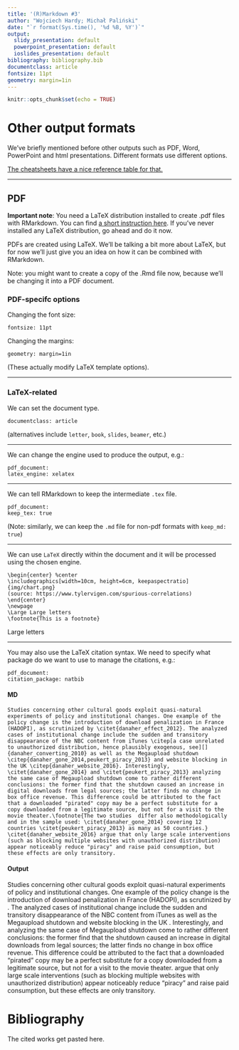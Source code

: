 ```yaml
---
title: '(R)Markdown #3'
author: "Wojciech Hardy; Michał Paliński"
date: "`r format(Sys.time(), '%d %B, %Y')`"
output:
  slidy_presentation: default
  powerpoint_presentation: default
  ioslides_presentation: default
bibliography: bibliography.bib
documentclass: article
fontsize: 11pt
geometry: margin=1in
---
```


```r
knitr::opts_chunk$set(echo = TRUE)
```

# Other output formats

We've briefly mentioned before other outputs such as PDF, Word, PowerPoint and html presentations. Different formats use different options.

[The cheatsheets have a nice reference table for that.](https://www.rstudio.com/wp-content/uploads/2015/03/rmarkdown-reference.pdf)

---

## PDF

**Important note**: You need a LaTeX distribution installed to create .pdf files with RMarkdown. You can find [a short instruction here](https://bookdown.org/yihui/rmarkdown-cookbook/install-latex.html). If you've never installed any LaTeX distribution, go ahead and do it now.

PDFs are created using LaTeX. We'll be talking a bit more about LaTeX, but for now we'll just give you an idea on how it can be combined with RMarkdown. 

Note: you might want to create a copy of the .Rmd file now, because we'll be changing it into a PDF document.

### PDF-specifc options

Changing the font size:

`fontsize: 11pt`

Changing the margins: 

`geometry: margin=1in`

(These actually modify LaTeX template options).

---

### LaTeX-related

We can set the document type.

`documentclass: article` 

(alternatives include `letter`, `book`, `slides`, `beamer`, etc.)

---

We can change the engine used to produce the output, e.g.:

`  pdf_document:`  
`    latex_engine: xelatex`

---

We can tell RMarkdown to keep the intermediate `.tex` file.

`  pdf_document:`  
`    keep_tex: true`

(Note: similarly, we can keep the `.md` file for non-pdf formats with `keep_md: true`)

---

We can use `LaTeX` directly within the document and it will be processed using the chosen engine.

`\begin{center} %center`  
`  \includegraphics[width=10cm, height=6cm, keepaspectratio]{img/chart.png}  `  
`(source: https://www.tylervigen.com/spurious-correlations)`  
`\end{center}`  
`\newpage  `  
`\Large Large letters`  
`\footnote{This is a footnote}`

\begin{center} %center
  \includegraphics[width=10cm, height=6cm, keepaspectratio]{img/chart.png}  
(source: https://www.tylervigen.com/spurious-correlations)
\end{center}
\newpage  
\Large Large letters
\footnote{This is a footnote}

---

You may also use the LaTeX citation syntax. We need to specify what package do we want to use to manage the citations, e.g.:

`pdf_document:`  
`    citation_package: natbib`

#### MD


`Studies concerning other cultural goods exploit quasi-natural experiments of policy and institutional changes. One example of the policy change is the introduction of download penalization in France (HADOPI), as scrutinized by \citet{danaher_effect_2012}. The analyzed cases of institutional change include the sudden and transitory disappearance of the NBC content from iTunes \citep[a case unrelated to unauthorized distribution, hence plausibly exogenous, see][]{danaher_converting_2010} as well as the Megaupload shutdown \citep{danaher_gone_2014,peukert_piracy_2013} and website blocking in the UK \citep{danaher_website_2016}. Interestingly, \citet{danaher_gone_2014} and \citet{peukert_piracy_2013} analyzing the same case of Megaupload shutdown come to rather different conclusions: the former find that the shutdown caused an increase in digital downloads from legal sources; the latter finds no change in box office revenue. This difference could be attributed to the fact that a downloaded "pirated" copy may be a perfect substitute for a copy downloaded from a legitimate source, but not for a visit to the movie theater.\footnote{The two studies  differ also methodologically and in the sample used: \citet{danaher_gone_2014} covering 12 countries \citet{peukert_piracy_2013} as many as 50 countries.} \citet{danaher_website_2016} argue that only large scale interventions (such as blocking multiple websites with unauthorized distribution) appear noticeably reduce "piracy" and raise paid consumption, but these effects are only transitory.`

#### Output


Studies concerning other cultural goods exploit quasi-natural experiments of policy and institutional changes. One example of the policy change is the introduction of download penalization in France (HADOPI), as scrutinized by \citet{danaher_effect_2012}. The analyzed cases of institutional change include the sudden and transitory disappearance of the NBC content from iTunes \citep[a case unrelated to unauthorized distribution, hence plausibly exogenous, see][]{danaher_converting_2010} as well as the Megaupload shutdown \citep{danaher_gone_2014,peukert_piracy_2013} and website blocking in the UK \citep{danaher_website_2016}. Interestingly, \citet{danaher_gone_2014} and \citet{peukert_piracy_2013} analyzing the same case of Megaupload shutdown come to rather different conclusions: the former find that the shutdown caused an increase in digital downloads from legal sources; the latter finds no change in box office revenue. This difference could be attributed to the fact that a downloaded "pirated" copy may be a perfect substitute for a copy downloaded from a legitimate source, but not for a visit to the movie theater.\footnote{The two studies  differ also methodologically and in the sample used: \citet{danaher_gone_2014} covering 12 countries \citet{peukert_piracy_2013} as many as 50 countries.} \citet{danaher_website_2016} argue that only large scale interventions (such as blocking multiple websites with unauthorized distribution) appear noticeably reduce "piracy" and raise paid consumption, but these effects are only transitory.

# Bibliography

The cited works get pasted here.
